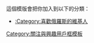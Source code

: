 {{Userbox
|border-c=#D81E05
|border-s=2
|id=[[File:Flag of Russia.svg|68px]]
|id-c=#FF9966
|info=這個用戶喜歡'''[[俄羅斯|<span style="color:black;">俄羅斯</span>]]'''。<br />''{{lang|ru|«Я люблю Россию!»}}''
|info-c=#FF9966
|info-fc=black
|info-s=10
|usercategory=喜歡俄羅斯的維基人
|nocat={{{nocat|}}}
}}<noinclude>

這個模版會把你加入到以下的分類：
*[[:Category:喜歡俄羅斯的維基人]]

[[Category:關注與興趣用戶框模板]]
</noinclude>